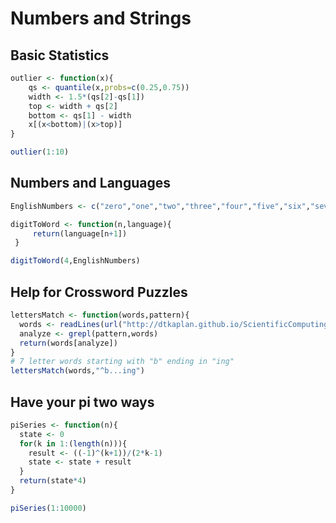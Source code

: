 Numbers and Strings
=====================
## Basic Statistics
```r
outlier <- function(x){
    qs <- quantile(x,probs=c(0.25,0.75))
    width <- 1.5*(qs[2]-qs[1])
    top <- width + qs[2]
    bottom <- qs[1] - width
    x[(x<bottom)|(x>top)]
}

outlier(1:10)
```
## Numbers and Languages
```r
EnglishNumbers <- c("zero","one","two","three","four","five","six","seven","eight","nine")

digitToWord <- function(n,language){
     return(language[n+1])
 }

digitToWord(4,EnglishNumbers)
`````````````
## Help for Crossword Puzzles
```r
lettersMatch <- function(words,pattern){
  words <- readLines(url("http://dtkaplan.github.io/ScientificComputing/Syllabus/Daily/Day-07/word_list_moby_crossword-flat/word_list_moby_crossword.flat.txt"))
  analyze <- grepl(pattern,words)
  return(words[analyze])
}
# 7 letter words starting with "b" ending in "ing"
lettersMatch(words,"^b...ing")
```
## Have your pi two ways
```r
piSeries <- function(n){
  state <- 0
  for(k in 1:(length(n))){
    result <- ((-1)^(k+1))/(2*k-1)
    state <- state + result
  }
  return(state*4)
}

piSeries(1:10000)
```

